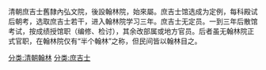 清朝庶吉士舊隸內弘文院，後設翰林院，始來屬。庶吉士馆选成为定例，每科殿试后朝考，选取庶吉士若干，进入翰林院学习三年。庶吉士无定员。一到三年后散馆考试，按成绩授馆职（编修、检讨），其余改部属或地方官员。后者虽无翰林院正式官职，在翰林院仅有“半个翰林”之称，但民间皆以翰林目之。

[[分类:清朝翰林|分类:清朝翰林]]
[[分类:庶吉士|分类:庶吉士]]